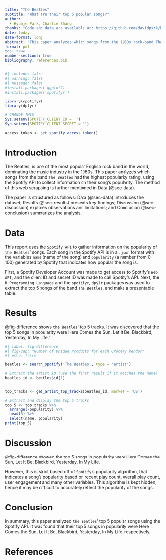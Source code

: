 ```yaml
---
title: "The Beatles"
subtitle: "What are their top 5 popular songs?"
author: 
  - Hyunje Park, Charlie Zhang
thanks: "Code and data are available at: https://github.com/davidpxrk/beatles-top-5-songs"
date: today
date-format: long
abstract: "This paper analyzes which songs from the 1960s rock-band The Beatles had the highest rating in the United States, using the popularity rating extracted from the Spotify API. It was discovered that the top 5 songs in popularity were Here Comes the Sun, Let It Be, Blackbird, Yesterday, In My Life."
format: pdf
toc: true
number-sections: true
bibliography: references.bib
---
```


```r
#| include: false
#| warning: false
#| message: false
#install.packages('ggplot2)
#install.packages('spotifyr')

library(spotifyr)
library(dplyr)

# CHANGE THIS
Sys.setenv(SPOTIFY_CLIENT_ID = '')
Sys.setenv(SPOTIFY_CLIENT_SECRET = '')

access_token <- get_spotify_access_token()
```

\newpage

# Introduction

The Beatles, is one of the most popular English rock band in the world, dominating the music industry in the 1960s. This paper analyzes which songs from the band `The Beatles` had the highest popularity rating, using the Spotify API to collect information on their song's popularity. The method of this web scrapping is further mentioned in Data (@sec-data).

The paper is structured as follows: Data (@sec-data) introduces the dataset; Results (@sec-results) presents key findings; Discussion (@sec-discussion) explores observations and limitations; and Conclusion (@sec-conclusion) summarizes the analysis.

# Data {#sec-data}

This report uses the `Spotify API` to gather information on the popularity of `the Beatles`' songs. Each song in the Spotify API is in a `.json` format with the variables `name` (name of the song) and `popularity` (a number from 0-100) generated by Spotify that indicates how popular the song is.

First, a Spotify Developer Account was made to get access to Spotify's `Web API`, and the client ID and secret ID was made to call Spotify's API. Next, the `R Programming Language` and the `spotifyr`, `dpylr` packages was used to extract the top 5 songs of the band `The Beatles`, and make a presentable table.


# Results {#sec-results}

@fig-difference shows `the Beatles`' top 5 tracks. It was discovered that the top 5 songs in popularity were Here Comes the Sun, Let It Be, Blackbird, Yesterday, In My Life."

```r
#| label: fig-difference
#| fig-cap: "Number of Unique Products for each Grocery Vendor"
#| echo: false

beatles <- search_spotify('The Beatles', type = 'artist')

# Extract the artist ID (use the first result if it matches the name)
beatles_id <- beatles$id[1]


top_tracks <- get_artist_top_tracks(beatles_id, market = 'US')

# Extract and display the top 5 tracks
top_5 <- top_tracks %>%
  arrange(-popularity) %>%
  head(5) %>%
  select(name, popularity)
print(top_5)

```

\newpage

# Discussion {#sec-discussion}

@fig-difference showed the top 5 songs in popularity were Here Comes the Sun, Let It Be, Blackbird, Yesterday, In My Life. 

However, this is strict based off of `Spotify`'s popularity algorithm, that indicates a song's popularity based on recent play count, overall play count, user engagement and many other variables. This algorithm is kept hidden, hence it may be difficult to accurately reflect the popularity of the songs.


# Conclusion {#sec-conclusion}

In summary, this paper analyzed `the Beatles`' top 5 popular songs using the Spotify API. It was found that their top 5 songs in popularity were Here Comes the Sun, Let It Be, Blackbird, Yesterday, In My Life, respectively.


\newpage

# References
